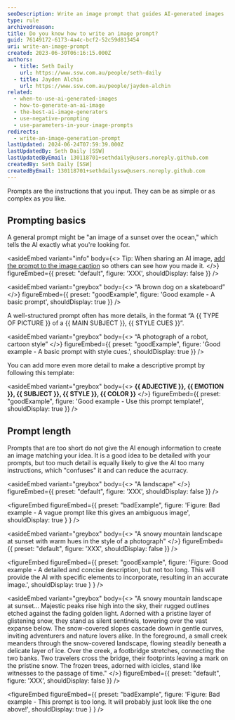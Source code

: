```yaml
---
seoDescription: Write an image prompt that guides AI-generated images
type: rule
archivedreason:
title: Do you know how to write an image prompt?
guid: 76149172-6173-4a4c-bcf2-52c59d813454
uri: write-an-image-prompt
created: 2023-06-30T06:16:15.000Z
authors:
  - title: Seth Daily
    url: https://www.ssw.com.au/people/seth-daily
  - title: Jayden Alchin
    url: https://www.ssw.com.au/people/jayden-alchin
related:
  - when-to-use-ai-generated-images
  - how-to-generate-an-ai-image
  - the-best-ai-image-generators
  - use-negative-prompting
  - use-parameters-in-your-image-prompts
redirects:
  - write-an-image-generation-prompt
lastUpdated: 2024-06-24T07:59:39.000Z
lastUpdatedBy: Seth Daily [SSW]
lastUpdatedByEmail: 130118701+sethdaily@users.noreply.github.com
createdBy: Seth Daily [SSW]
createdByEmail: 130118701+sethdailyssw@users.noreply.github.com
---
```


Prompts are the instructions that you input. They can be as simple or as complex as you like.
<youtubeEmbed url="https://www.youtube.com/embed/Ng_GmJy_F8c" description="Video: Advanced Midjourney V5.1 Guide (11 min) - Prompting" />

## Prompting basics

A general prompt might be "an image of a sunset over the ocean," which tells the AI exactly what you're looking for.

<asideEmbed
  variant="info"
  body={<>
    Tip: When sharing an AI image, [add the prompt to the image caption](/add-useful-and-concise-figure-captions) so others can see how you made it.
  </>}
  figureEmbed={{
    preset: "default",
    figure: 'XXX',
    shouldDisplay: false
  }}
/>

<asideEmbed
  variant="greybox"
  body={<>
    “A brown dog on a skateboard”
  </>}
  figureEmbed={{
    preset: "goodExample",
    figure: 'Good example - A basic prompt',
    shouldDisplay: true
  }}
/>

A well-structured prompt often has more details, in the format “A {{ TYPE OF PICTURE }} of a {{ MAIN SUBJECT }}, {{ STYLE CUES }}”.

<asideEmbed
  variant="greybox"
  body={<>
    “A photograph of a robot, cartoon style”
  </>}
  figureEmbed={{
    preset: "goodExample",
    figure: 'Good example - A basic prompt with style cues.',
    shouldDisplay: true
  }}
/>

You can add more even more detail to make a descriptive prompt by following this template:

<asideEmbed
  variant="greybox"
  body={<>
    **{{ ADJECTIVE }}, {{ EMOTION }}, {{ SUBJECT }}, {{ STYLE }}, {{ COLOR }}**
  </>}
  figureEmbed={{
    preset: "goodExample",
    figure: 'Good example - Use this prompt template!',
    shouldDisplay: true
  }}
/>

## Prompt length

Prompts that are too short do not give the AI enough information to create an image matching your idea. It is a good idea to be detailed with your prompts, but too much detail is equally likely to give the AI too many instructions, which "confuses" it and can reduce the acurracy.

<asideEmbed
  variant="greybox"
  body={<>
    "A landscape"
  </>}
  figureEmbed={{
    preset: "default",
    figure: 'XXX',
    shouldDisplay: false
  }}
/>

<figureEmbed figureEmbed={{
  preset: "badExample",
  figure: 'Figure: Bad example - A vague prompt like this gives an ambiguous image',
  shouldDisplay: true
} } />


<asideEmbed
  variant="greybox"
  body={<>
    "A snowy mountain landscape at sunset with warm hues in the style of a photograph"
  </>}
  figureEmbed={{
    preset: "default",
    figure: 'XXX',
    shouldDisplay: false
  }}
/>

<figureEmbed figureEmbed={{
  preset: "goodExample",
  figure: 'Figure: Good example - A detailed and concise description, but not too long. This will provide the AI with specific elements to incorporate, resulting in an accurate image.',
  shouldDisplay: true
} } />


<asideEmbed
  variant="greybox"
  body={<>
    "A snowy mountain landscape at sunset... Majestic peaks rise high into the sky, their rugged outlines etched against the fading golden light. Adorned with a pristine layer of glistening snow, they stand as silent sentinels, towering over the vast expanse below. The snow-covered slopes cascade down in gentle curves, inviting adventurers and nature lovers alike. In the foreground, a small creek meanders through the snow-covered landscape, flowing steadily beneath a delicate layer of ice. Over the creek, a footbridge stretches, connecting the two banks. Two travelers cross the bridge, their footprints leaving a mark on the pristine snow. The frozen trees, adorned with icicles, stand like witnesses to the passage of time."
  </>}
  figureEmbed={{
    preset: "default",
    figure: 'XXX',
    shouldDisplay: false
  }}
/>

<figureEmbed figureEmbed={{
  preset: "badExample",
  figure: 'Figure: Bad example - This prompt is too long. It will probably just look like the one above!',
  shouldDisplay: true
} } />
